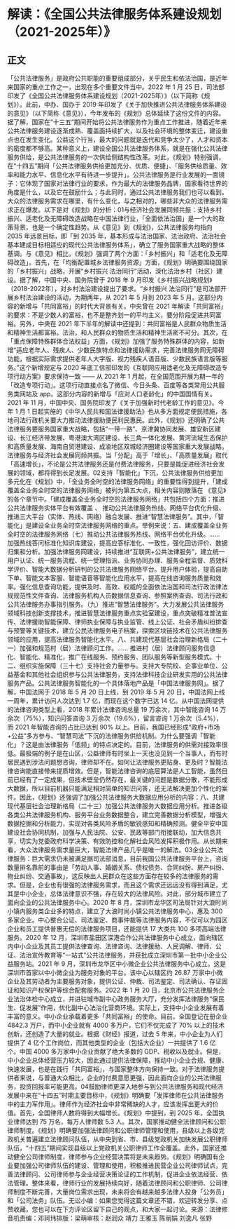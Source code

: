 # 解读：《全国公共法律服务体系建设规划（2021-2025年）》
## 正文
「公共法律服务」是政府公共职能的重要组成部分，关乎民生和依法治国，是近年来国家的重点工作之一，出现在多个重要文件当中。2022 年 1 月 25 日，司法部印发了《全国公共法律服务体系建设规划（2021-2025年）》（以下简称《规划》）。此前，中办、国办于 2019 年印发了《关于加快推进公共法律服务体系建设的意见》（以下简称《意见》），今年发布的《规划》总体延续了这份文件的内容。据了解，国家在“十三五”期间开始将公共法律服务作为重点工作推进，随着近年来公共法律服务建设逐渐成熟、覆盖面持续扩大，以及社会环境的整体变迁，建设重点也在发生变化。公益这个行当，最大的问题就是迭代和竞争太少了，人才和资本的密度都不够高。某种意义上，建设全国公共法律服务体系，就是在强化公共法律服务供给，是公共法律服务的一次供给侧结构性改革。对此，《规划》特别强调，在“十四五”期间「公共法律服务供给更加充分、优质、便捷」、「服务供给质量、效率和能力水平、信息化水平有待进一步提升」。公共法律服务是行业发展的一面镜子：它体现了国家对法律行业的要求，作为最大的法律服务品牌，国家看待世界的角度是什么，以及它在鼓励什么；与此同时，通过公共法律服务我们也可以看到，大众的法律服务需求在哪里，有什么变化，与之相对的，哪些非大众的法律服务需求正在爆发。以下是对《规划》的分析：01与经济社会发展同频共振：支持乡村振兴、适老化及无障碍改造战略在中国法律行业，「全面依法治国」是一个大的政策背景，也是一个确定性趋势。从《意见》到《规划》，公共法律服务均指向 2035 年远景目标，即「到 2035 年，基本形成与法治国家、法治政府、法治社会基本建成目标相适应的现代公共法律服务体系」，确立了服务国家重大战略的整体基调。与《意见》相比，《规划》强调了两个方面：「乡村振兴」和「适老化及无障碍改造」。首先，在「均衡配置城乡法律服务资源」方面，《规划》明确要围绕国家的「乡村振兴」战略，开展“乡村振兴 法治同行”活动，深化法治乡村（社区）建设。据了解，中国中央、国务院曾于 2018 年 9 月印发《乡村振兴战略规划》（2018-2022年），对乡村法治建设提出了要求。“乡村振兴 法治同行”是司法部开展乡村法治建设的活动，为期两年，从 2021 年 5 月到 2023 年 5 月。这部分内容的新增与「共同富裕」的时代大背景有关。中央曾在 2021 年解读「共同富裕」的要求：不是少数人的富裕，也不是整齐划一的平均主义，要分阶段促进共同富裕。另外，中央在 2021 年下半年的解读中还提到：共同富裕是人民群众物质生活和精神生活都富裕。法治，和人民群众的物质生活和精神生活密不可分。其次，在「重点保障特殊群体合法权益」方面，《规划》加强了服务特殊群体的内容，如新增“适应老年人、残疾人、少数民族特点和法律援助需求，完善法律服务网无障碍功能，根据实际需求提供老年人大字版、视力残疾人语音版、少数民族语言版等服务。”这个新增规定与 2020 年底工信部印发的《互联网应用适老化及无障碍改造专项行动方案》要求保持一致 —— 从 2021 年 1 月起，在全国范围开展为期一年的「改造专项行动」。这项行动直接点名了微信、今日头条、百度等各类常用公共服务类网站及 app。这部分内容的新增与「应对人口老龄化」的中国国情有关。2021 年 11 月，中国中央、国务院印发了《关于加强新时代老龄工作的意见》。今年 1 月 1 日起实施的《中华人民共和国法律援助法》也从多方面规定便民措施，各地司法行政机关要大力推动法律援助便民利民惠民。此外，《规划》还明确了公共法律服务要服务国家重大战略，包括“一带一路”、京津冀协同发展、雄安新区建设、长江经济带发展、粤港澳大湾区建设、长三角一体化发展、黄河流域生态保护和高质量发展、海南自贸港建设、成渝地区双城经济圈建设等国家重大发展战略。法律服务与经济社会发展同频共振。当「分配」高于「增长」、「高质量发展」取代「高速增长」，不论是公共法律服务还是付费法律服务，只要是能促进经济社会发展的领域，都将得到长足发展。02支持「智能化」下沉，公共法律服务供给更加多元化在《规划》中，「全业务全时空的法律服务网络」的重要性得到提升，「建成覆盖全业务全时空的法律服务网络」被列为第五大点，相关内容则散落在 《意见》的各个章节中。「建成覆盖全业务全时空的法律服务网络」共包括四个方面：推进公共法律服务实体平台有效覆盖 、 推动公共法律服务热线、网络平台优化升级、推进三大平台（实体、热线、网络）融合发展、推进“智慧法律服务”。其中，「智能化」是建设全业务全时空法律服务网络的重点。举例来说：五、建成覆盖全业务全时空的法律服务网络（七）推动公共法律服务热线、网络平台优化升级。...... 加强热线答问标准化知识库建设，提高应答标准化、一致性，强化回访评价、数据归集和分析。加强法律服务网建设，持续推进“互联网+公共法律服务”，建立统一用户认证、统一服务流程、统一受理指派、业务协同办理、服务全程监督、质效科学评价、智能大数据分析研判的公共法律服务网络平台。提升用户体验，提高自助下单、智能文本客服、智能语音等智能化应用水平，提高在线咨询服务质量和效率。强化信息查询功能，提供及时、高效、权威的全面依法治国和司法行政法律法规规范性文件查询、法律服务机构人员数据信息查询、参照案例查询、司法行政和公共法律服务办事指引服务。（九）推进“智慧法律服务”。大力发展公共法律服务领域科技创新支撑技术，推进智慧法律服务重点实验室建设，重点突破精准普法宣传、法律援助智能保障、律师执业保障与执业监管、线上公证、社会矛盾纠纷排查与预警等关键技术，建立公民法律服务电子档案，探索区块链技术在公共法律服务领域的应用，提高法律服务智能化水平。八、共建现代基层社会治理新格局（二十一）加强和规范村（居）法律顾问工作。...... 推进村（居）法律顾问服务信息化、智能化、精准化，推广在线服务、预约服务、团队服务等新型服务模式。十二、组织实施保障（三十七）支持社会力量参与。支持大专院校、企事业单位、公益基金和其他社会组织参与公共法律服务，支持法律科技企业研发实用的公共法律服务产品。公共法律服务智能化的一个具体落地产品是「中国法律服务网」。据了解，中国法网于 2018 年 5 月 20 日上线，到 2019 年 5 月 20 日，中国法网上线一周年，累计访问人次达到 1.7 亿，而现在这个数字已达 14 亿。从中国法网提供的法律咨询类型上看，2018 年累计法律咨询总量 19 万余次，其中智能咨询 14 万余次（75%），知识问答咨询 3 万余次（19.6%），留言咨询 1 万余次（5.4%），而 2021 年智能咨询的占比已达到 90% 以上。目前，我国已经形成“政府+市场+公益”多方参与、“智慧司法”下沉的法律服务供给机制。为什么要强调「智能化」？这是由法律服务「低频」的特点决定的。目前，法律服务的供需对接效率很低。最极端的例子是在山区，公益律师有时坐上一天也没见到一个当事人，而有时居民遇到涉法问题想咨询，律师却不在。如何让法律服务更贴身、更及时？智能法律咨询能直接带来提质增效。但是，智能法律咨询的底层算法是人工智能，虽然目前已经有了一定成果，但技术壁垒仍然存在，最关键的问题是数据分散，不能形成大数据，所以目前机器只能满足相对简单的知识问答，还无法解决更加个性化的案件。因此，《规划》还强调了加强公共法律服务大数据应用分析的内容：八、共建现代基层社会治理新格局（二十三）加强公共法律服务大数据应用分析。推进各级各类公共法律服务机构、服务平台业务数据整合，建立完善数据分析模型，增强大数据挖掘和分析能力，实现对各类风险矛盾的敏锐感知和精确预测。健全平安中国建设社会协同机制，加强与人民法院、公安、民政等部门衔接联动，加大信息共享，切实为党委政府科学决策、有效防控和化解社会风险发挥积极作用。从长期来看，大众法律服务需求量巨大，智能法律产品几乎是唯一的解法。03企业公共法律服务：巨大需求仍未被满足据司法部消息，目前我国公共法律服务平台上，咨询数量排名靠前的事由是「劳动人事、婚姻关系、债权债务、合同纠纷、房产纠纷、物业纠纷、交通事故」，这反映出人民群众在这些方面存在较多的法律服务的需求。但是，企业也有很强的法律服务需求，而且这个需求还远远没有得到满足，尤其是中小企业，总体法律意识不强，存在较大的法律风险。对此，部分城市建立了面向企业的公共法律服务中心。2020 年 8 月，深圳市龙华区司法局针对大浪时尚小镇内服务类企业多的特点，建立了大浪时尚小镇公共法律服务中心，惠及 300 多家企业。中心整合公证、司法鉴定、商事仲裁等法律服务内容，不仅可以为园区企业和员工提供普惠无偿的法律服务项目，还能提供 17 大类共 100 多项高端法律服务。2020 年 12 月，深圳市盐田区深港合作公共法律服务中心成立，面向辖区内中小企业及其员工提供法律查询、法律咨询、法律援助、人民调解、律师、公证、法治宣传教育等“一站式”公共法律服务，并获批成立深圳市第一批中小企业公益服务站。2021 年 9 月，深圳市龙华区中小微企业公共法律服务中心成立。这是深圳市首家以中小微企业为服务对象的平台。该中心以辖区约 26.87 万家中小微企业及其劳动者为主要服务对象，提供公证、仲裁、司法鉴定、司法确认、存证固证和知识产权保护等综合配套服务。2022 年 1 月 20 日，北京市公共法律服务企业法治体检中心成立，并进驻城市副中心政务服务大厅，充分发挥法律服务“保民生、促发展”作用，优化副中心法治化营商环境。实际上，支持中小企业发展有着丰富的意义。中小企业承载着更多「共同富裕」的使命。目前，全国登记在册企业 4842.3 万户，而中小企业就有 4000 多万户，它们不仅完成了 70% 以上的技术创新，还创造了大量的就业。根据《财经》报道，过去 5 年来，中小企业为人们提供了 4 亿个工作岗位，而其他类型的企业（包括大企业）一共提供了 1.6 亿个。中国 4000 多万家中小企业贡献了绝大多数的 GDP、税收以及就业。但是，中小企业总体经营压力较大，因此通过提供法律保障，推动中小企业合规、健康、快速发展，也是在践行「共同富裕」，与国家整体方向保持一致。对于法律服务提供者来说，与普通大众相比，企业的付费意愿更强，因此面向企业的公共法律服务，投资回报率可能更高。04鼓励律师更深入地参与到公共法律服务和现代经济发展中来在“十四五”时期主要目标中，《规划》明确要「发挥律师在公共法律服务中的主力军作用」。律师作为经济社会中非常稀缺的人才，应该发挥出更大的价值。首先，全国律师人数将得到大幅增长。《规划》中提到，到 2025 年，全国执业律师达到 75 万名，每万人律师数 5.3 人。其次，国家推动健全法律顾问和公职律师制度。《规划》明确要加强法律顾问和公职律师管理和使用，县级以上各级党政机关普遍建立法律顾问队伍，从中央到省、市、县级党政机关加快发展公职律师队伍，“十四五”期间实现县级以上党政机关公职律师工作全覆盖。此外，国家还推动健全公司律师制度，律师参与企业经营决策将是未来趋势。《规划》明确国有企业要加强公司律师队伍的建设、管理和使用，积极推进民营企业公司律师试点，完善法律顾问、公司律师参与企业经营决策论证的工作机制，促进企业依法经营、依法管理。整体来看，律师行业的发展持续向好，随着法律顾问和公职律师、公司律师制度不断完善，大量岗位需求出现，未来将会有越来越多法律人投身「公务员」和「公司法务」队伍。无讼小编：如果您觉得这篇文章还不错，欢迎转发分享、点赞收藏，您也可以在下方评论区留下自己的观点，和大家一起讨论。来源：法律修音机责编：邓珂玮排版：梁萌审核：赵润众 靖力 王雅玉 陈丽娟 刘逸凡 张野